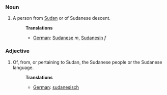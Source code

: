 ===Noun===
#A person from [[Sudan]] or of Sudanese descent.
#:'''Translations'''
#:*[[German]]: [[Sudanese]] ''m'', [[Sudanesin]] ''f''

===Adjective===
#Of, from, or pertaining to Sudan, the Sudanese people or the Sudanese language.
#:'''Translations'''
#:*[[German]]: [[sudanesisch]]
